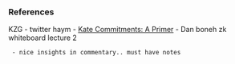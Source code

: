 
=== References ===
KZG
- twitter haym
- [[https://hackmd.io/@tompocock/Hk2A7BD6U|Kate Commitments: A Primer]]
- Dan boneh zk whiteboard lecture 2
  - nice insights in commentary.. must have notes 
